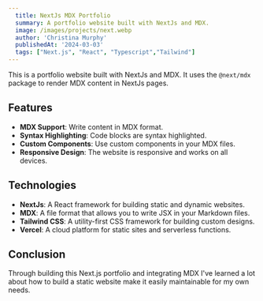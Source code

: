 ```yaml
---
  title: NextJs MDX Portfolio
  summary: A portfolio website built with NextJs and MDX.
  image: /images/projects/next.webp
  author: 'Christina Murphy'
  publishedAt: '2024-03-03'
  tags: ["Next.js", "React", "Typescript","Tailwind"]
---
```


This is a portfolio website built with NextJs and MDX. It uses the `@next/mdx`
package to render MDX content in NextJs pages.

## Features

- **MDX Support**: Write content in MDX format.
- **Syntax Highlighting**: Code blocks are syntax highlighted.
- **Custom Components**: Use custom components in your MDX files.
- **Responsive Design**: The website is responsive and works on all devices.

## Technologies

- **NextJs**: A React framework for building static and dynamic websites.
- **MDX**: A file format that allows you to write JSX in your Markdown files.
- **Tailwind CSS**: A utility-first CSS framework for building custom designs.
- **Vercel**: A cloud platform for static sites and serverless functions.


## Conclusion

Through building this Next.js portfolio and integrating MDX I've learned a lot about how to build a static website make it easily maintainable for my own needs.
